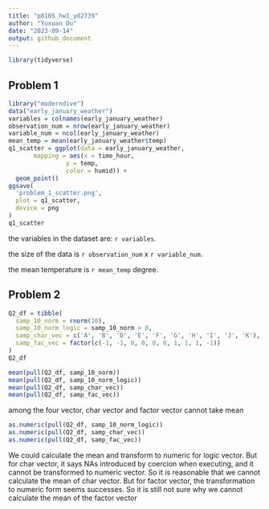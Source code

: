 ```yaml
---
title: "p8105_hw1_yd2739"
author: "Yuxuan Du"
date: "2023-09-14"
output: github_document
---
```


```r
library(tidyverse)
```

## Problem 1
```r
library("moderndive")
data("early_january_weather")
variables = colnames(early_january_weather)
observation_num = nrow(early_january_weather)
variable_num = ncol(early_january_weather)
mean_temp = mean(early_january_weather$temp)
q1_scatter = ggplot(data = early_january_weather, 
       mapping = aes(x = time_hour, 
                y = temp, 
                color = humid)) + 
  geom_point()
ggsave(
  'problem_1_scatter.png',
  plot = q1_scatter,
  device = png
)
q1_scatter
```
the variables in the dataset are: `r variables`. 

the size of the data is `r observation_num` x `r variable_num`. 

the mean temperature is `r mean_temp` degree. 

## Problem 2
```r
Q2_df = tibble(
  samp_10_norm = rnorm(10),
  samp_10_norm_logic = samp_10_norm > 0,
  samp_char_vec = c('A', 'B', 'D', 'E', 'F', 'G', 'H', 'I', 'J', 'K'),
  samp_fac_vec = factor(c(-1, -1, 0, 0, 0, 0, 1, 1, 1, -1))
)
Q2_df
```


```r
mean(pull(Q2_df, samp_10_norm))
mean(pull(Q2_df, samp_10_norm_logic))
mean(pull(Q2_df, samp_char_vec))
mean(pull(Q2_df, samp_fac_vec))
```

among the four vector, char vector and factor vector cannot take mean

```r
as.numeric(pull(Q2_df, samp_10_norm_logic))
as.numeric(pull(Q2_df, samp_char_vec))
as.numeric(pull(Q2_df, samp_fac_vec))
```
We could calculate the mean and transform to numeric for logic vector.
But for char vector, it says NAs introduced by coercion when executing, and it 
cannot be transformed to numeric vector. So it is reasonable that we cannot calculate
the mean of char vector. 
But for factor vector, the  transformation to numeric form seems successes. 
So it is still not sure why we cannot calculate the mean of the factor vector